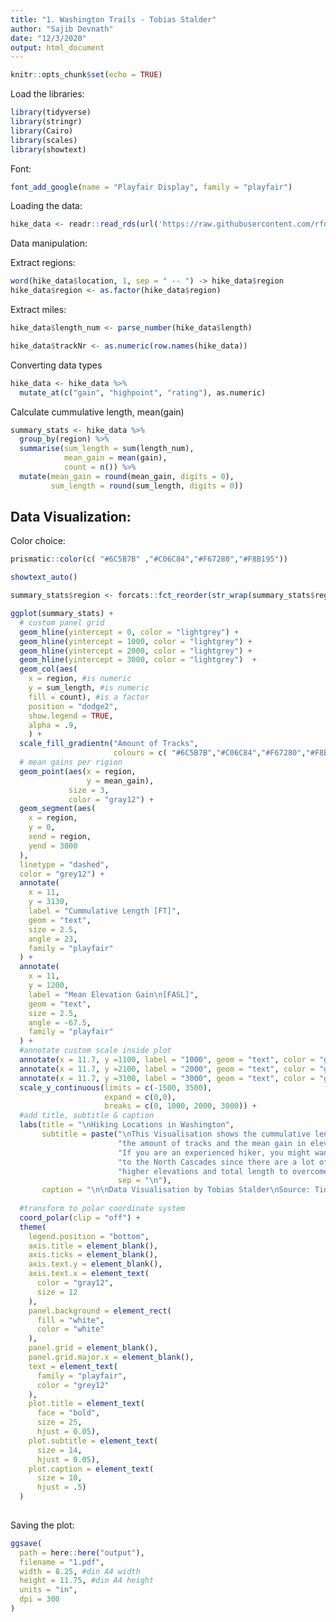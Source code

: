 ```yaml
---
title: "1. Washington Trails - Tobias Stalder"
author: "Sajib Devnath"
date: "12/3/2020"
output: html_document
---
```


```r
knitr::opts_chunk$set(echo = TRUE)
```

Load the libraries:
```r
library(tidyverse)
library(stringr)
library(Cairo)
library(scales)
library(showtext)
```

Font:
```r
font_add_google(name = "Playfair Display", family = "playfair")
```

Loading the data:
```r
hike_data <- readr::read_rds(url('https://raw.githubusercontent.com/rfordatascience/tidytuesday/master/data/2020/2020-11-24/hike_data.rds'))
```

Data manipulation:

Extract regions:
```r
word(hike_data$location, 1, sep = " -- ") -> hike_data$region
hike_data$region <- as.factor(hike_data$region)
```

Extract miles:
```r
hike_data$length_num <- parse_number(hike_data$length)
```

```r
hike_data$trackNr <- as.numeric(row.names(hike_data))
```

Converting data types
```r
hike_data <- hike_data %>% 
  mutate_at(c("gain", "highpoint", "rating"), as.numeric)
```

Calculate cummulative length, mean(gain)
```r
summary_stats <- hike_data %>% 
  group_by(region) %>% 
  summarise(sum_length = sum(length_num),
            mean_gain = mean(gain),
            count = n()) %>% 
  mutate(mean_gain = round(mean_gain, digits = 0),
         sum_length = round(sum_length, digits = 0))
```


## Data Visualization:

Color choice:
```r
prismatic::color(c( "#6C5B7B" ,"#C06C84","#F67280","#F8B195"))
```

```r
showtext_auto()

summary_stats$region <- forcats::fct_reorder(str_wrap(summary_stats$region, 5), summary_stats$sum_length)

ggplot(summary_stats) + 
  # custom panel grid
  geom_hline(yintercept = 0, color = "lightgrey") +
  geom_hline(yintercept = 1000, color = "lightgrey") +
  geom_hline(yintercept = 2000, color = "lightgrey") +
  geom_hline(yintercept = 3000, color = "lightgrey")  +
  geom_col(aes(
    x = region, #is numeric
    y = sum_length, #is numeric
    fill = count), #is a factor
    position = "dodge2",
    show.legend = TRUE,
    alpha = .9,
    ) +
  scale_fill_gradientn("Amount of Tracks",
                       colours = c( "#6C5B7B","#C06C84","#F67280","#F8B195")) +
  # mean gains per rigion
  geom_point(aes(x = region,
                 y = mean_gain),
             size = 3,
             color = "gray12") +
  geom_segment(aes(
    x = region,
    y = 0,
    xend = region,
    yend = 3000
  ),
  linetype = "dashed",
  color = "grey12") +
  annotate(
    x = 11,
    y = 3130,
    label = "Cummulative Length [FT]",
    geom = "text",
    size = 2.5,
    angle = 23,
    family = "playfair"
  ) +
  annotate(
    x = 11,
    y = 1200,
    label = "Mean Elevation Gain\n[FASL]",
    geom = "text",
    size = 2.5,
    angle = -67.5,
    family = "playfair"
  ) + 
  #annotate custom scale inside plot
  annotate(x = 11.7, y =1100, label = "1000", geom = "text", color = "gray12", family = "")+
  annotate(x = 11.7, y =2100, label = "2000", geom = "text", color = "gray12", family = "")+
  annotate(x = 11.7, y =3100, label = "3000", geom = "text", color = "gray12", family = "") +
  scale_y_continuous(limits = c(-1500, 3500),
                     expand = c(0,0),
                     breaks = c(0, 1000, 2000, 3000)) +
  #add title, subtitle & caption
  labs(title = "\nHiking Locations in Washington",
       subtitle = paste("\nThis Visualisation shows the cummulative length of tracks,",
                        "the amount of tracks and the mean gain in elevation per location.\n",
                        "If you are an experienced hiker, you might want to go",
                        "to the North Cascades since there are a lot of tracks,",
                        "higher elevations and total length to overcome.",
                        sep = "\n"),
       caption = "\n\nData Visualisation by Tobias Stalder\nSource: TidyX Crew (Ellis Hughes, Patrick Ward)\nEdited by: Sajib Devnath\nwww.sajibdevnath.com") +
  
  #transform to polar coordinate system
  coord_polar(clip = "off") +
  theme(
    legend.position = "bottom",
    axis.title = element_blank(),
    axis.ticks = element_blank(),
    axis.text.y = element_blank(),
    axis.text.x = element_text(
      color = "gray12",
      size = 12
    ),
    panel.background = element_rect(
      fill = "white",
      color = "white"
    ),
    panel.grid = element_blank(),
    panel.grid.major.x = element_blank(),
    text = element_text(
      family = "playfair",
      color = "grey12"
    ),
    plot.title = element_text(
      face = "bold",
      size = 25,
      hjust = 0.05),
    plot.subtitle = element_text(
      size = 14,
      hjust = 0.05),
    plot.caption = element_text(
      size = 10,
      hjust = .5)
  ) 
  

```

Saving the plot:
```r
ggsave(
  path = here::here("output"),
  filename = "1.pdf",
  width = 8.25, #din A4 width
  height = 11.75, #din A4 height
  units = "in",
  dpi = 300
)
```














































































